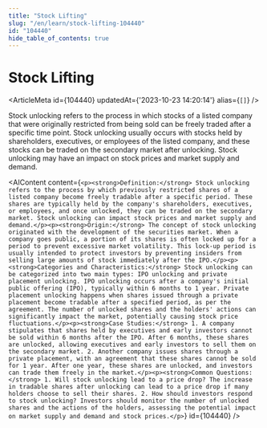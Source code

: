 ```yaml
---
title: "Stock Lifting"
slug: "/en/learn/stock-lifting-104440"
id: "104440"
hide_table_of_contents: true
---
```



# Stock Lifting

<ArticleMeta id={104440} updatedAt={'2023-10-23 14:20:14'} alias={`[]`} />
<div className='border-solid border-b border-t-0 my-4 border-[var(--ifm-color-gray-300)]' />

Stock unlocking refers to the process in which stocks of a listed company that were originally restricted from being sold can be freely traded after a specific time point. Stock unlocking usually occurs with stocks held by shareholders, executives, or employees of the listed company, and these stocks can be traded on the secondary market after unlocking. Stock unlocking may have an impact on stock prices and market supply and demand.

<AIContent content={`<p><strong>Definition:</strong> Stock unlocking refers to the process by which previously restricted shares of a listed company become freely tradable after a specific period. These shares are typically held by the company's shareholders, executives, or employees, and once unlocked, they can be traded on the secondary market. Stock unlocking can impact stock prices and market supply and demand.</p><p><strong>Origin:</strong> The concept of stock unlocking originated with the development of the securities market. When a company goes public, a portion of its shares is often locked up for a period to prevent excessive market volatility. This lock-up period is usually intended to protect investors by preventing insiders from selling large amounts of stock immediately after the IPO.</p><p><strong>Categories and Characteristics:</strong> Stock unlocking can be categorized into two main types: IPO unlocking and private placement unlocking. IPO unlocking occurs after a company's initial public offering (IPO), typically within 6 months to 1 year. Private placement unlocking happens when shares issued through a private placement become tradable after a specified period, as per the agreement. The number of unlocked shares and the holders' actions can significantly impact the market, potentially causing stock price fluctuations.</p><p><strong>Case Studies:</strong> 1. A company stipulates that shares held by executives and early investors cannot be sold within 6 months after the IPO. After 6 months, these shares are unlocked, allowing executives and early investors to sell them on the secondary market. 2. Another company issues shares through a private placement, with an agreement that these shares cannot be sold for 1 year. After one year, these shares are unlocked, and investors can trade them freely in the market.</p><p><strong>Common Questions:</strong> 1. Will stock unlocking lead to a price drop? The increase in tradable shares after unlocking can lead to a price drop if many holders choose to sell their shares. 2. How should investors respond to stock unlocking? Investors should monitor the number of unlocked shares and the actions of the holders, assessing the potential impact on market supply and demand and stock prices.</p>`} id={104440} />
